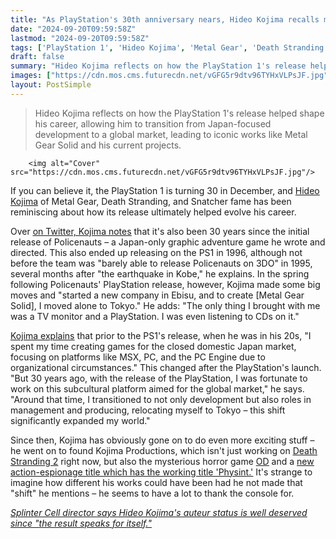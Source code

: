 ```yaml
---
title: "As PlayStation's 30th anniversary nears, Hideo Kojima recalls moving to Tokyo solo with just the console and a TV to make Metal Gear Solid: 'This shift significantly expanded my world'"
date: "2024-09-20T09:59:58Z"
lastmod: "2024-09-20T09:59:58Z"
tags: ['PlayStation 1', 'Hideo Kojima', 'Metal Gear', 'Death Stranding', 'Snatcher', 'Policenauts', 'Graphic Adventure', '3DO', 'Metal Gear Solid', 'MSX', 'PC', 'PC Engine', 'Death Stranding 2', 'OD', 'Physint']
draft: false
summary: "Hideo Kojima reflects on how the PlayStation 1's release helped shape his career, allowing him to transition from Japan-focused development to a global market, leading to iconic works like Metal Gear Solid and his current projects."
images: ["https://cdn.mos.cms.futurecdn.net/vGFG5r9dtv96TYHxVLPsJF.jpg"]
layout: PostSimple
---
```

> Hideo Kojima reflects on how the PlayStation 1's release helped shape his career, allowing him to transition from Japan-focused development to a global market, leading to iconic works like Metal Gear Solid and his current projects.


        <img alt="Cover" src="https://cdn.mos.cms.futurecdn.net/vGFG5r9dtv96TYHxVLPsJF.jpg"/>
        
If you can believe it, the PlayStation 1 is turning 30 in December, and [Hideo Kojima](https://www.gamesradar.com/tag/hideo-kojima/) of Metal Gear, Death Stranding, and Snatcher fame has been reminiscing about how its release ultimately helped evolve his career.

Over [<u>on Twitter, Kojima notes</u>](https://x.com/HIDEO_KOJIMA_EN/status/1836892116951388173) that it's also been 30 years since the initial release of Policenauts – a Japan-only graphic adventure game he wrote and directed. This also ended up releasing on the PS1 in 1996, although not before the team was "barely able to release Policenauts on 3DO" in 1995, several months after "the earthquake in Kobe," he explains. In the spring following Policenauts' PlayStation release, however, Kojima made some big moves and "started a new company in Ebisu, and to create [Metal Gear Solid], I moved alone to Tokyo." He adds: "The only thing I brought with me was a TV monitor and a PlayStation. I was even listening to CDs on it."

[<u>Kojima explains</u>](https://x.com/HIDEO_KOJIMA_EN/status/1836917344352034934) that prior to the PS1's release, when he was in his 20s, "I spent my time creating games for the closed domestic Japan market, focusing on platforms like MSX, PC, and the PC Engine due to organizational circumstances." This changed after the PlayStation's launch. "But 30 years ago, with the release of the PlayStation, I was fortunate to work on this subcultural platform aimed for the global market," he says. "Around that time, I transitioned to not only development but also roles in management and producing, relocating myself to Tokyo – this shift significantly expanded my world."

Since then, Kojima has obviously gone on to do even more exciting stuff – he went on to found Kojima Productions, which isn't just working on [<u>Death Stranding 2</u>](https://www.gamesradar.com/death-stranding-2-guide/) right now, but also the mysterious horror game [<u>OD</u>](https://www.gamesradar.com/od-overdose-hideo-kojima-xbox-guide/) and a [<u>new action-espionage title which has the working title 'Physint.'</u>](https://www.gamesradar.com/hideo-kojima-minces-no-words-on-his-new-action-espionage-game-if-your-mother-walks-in-and-sees-you-playing-this-game-shell-think-youre-watching-a-movie/) It's strange to imagine how different his works could have been had he not made that "shift" he mentions – he seems to have a lot to thank the console for.

[<u><em>Splinter Cell director says Hideo Kojima's auteur status is well deserved since "the result speaks for itself."</em></u>](https://www.gamesradar.com/games/splinter-cell/splinter-cell-director-says-hideo-kojimas-auteur-status-is-well-deserved-since-the-result-speaks-for-itself/)
        